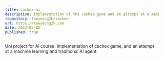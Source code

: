 ```yaml
---
title: cachex-ai
description: implementation of the cachex game and an attempt at a machine learning and traditional AI agent.
repository: taeyeong2k/cachex
url: https://taeyeong2k.com
date: 2022-05-05
published: true
---
```


Uni project for AI course. Implementation of cachex game, and 
an attempt at a machine learning and traditional AI agent.